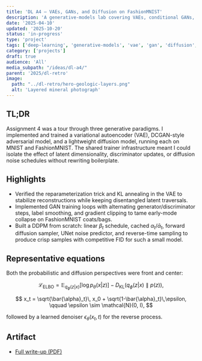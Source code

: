 ```yaml
---
title: 'DL A4 — VAEs, GANs, and Diffusion on FashionMNIST'
description: 'A generative-models lab covering VAEs, conditional GANs, and DDPMs for MNIST/FashionMNIST.'
date: '2025-04-10'
updated: '2025-10-20'
status: 'in-progress'
type: 'project'
tags: ['deep-learning', 'generative-models', 'vae', 'gan', 'diffusion', 'fashion-mnist', 'cs7643', 'MSCS']
category: ['projects']
draft: true
audience: 'All'
media_subpath: "/ideas/dl-a4/"
parent: '2025/dl-retro'
image:
  path: "../dl-retro/hero-geologic-layers.png"
  alt: 'Layered mineral photograph'
---
```


## TL;DR
Assignment 4 was a tour through three generative paradigms. I implemented and trained a variational autoencoder (VAE), DCGAN-style adversarial model, and a lightweight diffusion model, running each on MNIST and FashionMNIST. The shared trainer infrastructure meant I could isolate the effect of latent dimensionality, discriminator updates, or diffusion noise schedules without rewriting boilerplate.

## Highlights
- Verified the reparameterization trick and KL annealing in the VAE to stabilize reconstructions while keeping disentangled latent traversals.
- Implemented GAN training loops with alternating generator/discriminator steps, label smoothing, and gradient clipping to tame early-mode collapse on FashionMNIST coats/bags.
- Built a DDPM from scratch: linear $\beta_t$ schedule, cached $\alpha_t$/$\bar{\alpha}_t$, forward diffusion sampler, UNet noise predictor, and reverse-time sampling to produce crisp samples with competitive FID for such a small model.

## Representative equations
Both the probabilistic and diffusion perspectives were front and center:

$$
\mathcal{L}_{\text{ELBO}} = \mathbb{E}_{q_\phi(z|x)}[\log p_\theta(x|z)] - D_{\text{KL}}\big(q_\phi(z|x) \parallel p(z)\big),
$$

$$
x_t = \sqrt{\bar{\alpha}_t}\, x_0 + \sqrt{1-\bar{\alpha}_t}\,\epsilon, \qquad \epsilon \sim \mathcal{N}(0, I),
$$

followed by a learned denoiser $\epsilon_\theta(x_t, t)$ for the reverse process.

## Artifact
- [Full write-up (PDF)](../dl-retro/DL_A4_generative_models_v1-1.pdf)
